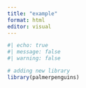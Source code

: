 ```yaml
---
title: "example"
format: html
editor: visual
---
```


```r
#| echo: true
#| message: false
#| warning: false

# adding new library
library(palmerpenguins)
```

